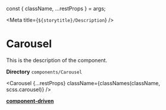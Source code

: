 


const { className, ...restProps } = args;

<Meta title={`${storytitle}/Description`} />

# Carousel

<div className="description">This is the description of the component.</div>

**Directory** `components/Carousel`

<Carousel {...restProps} className={classNames(className, scss.carousel)} />

[**component-driven**](/story/organisms-carousel--primary-carousel)
